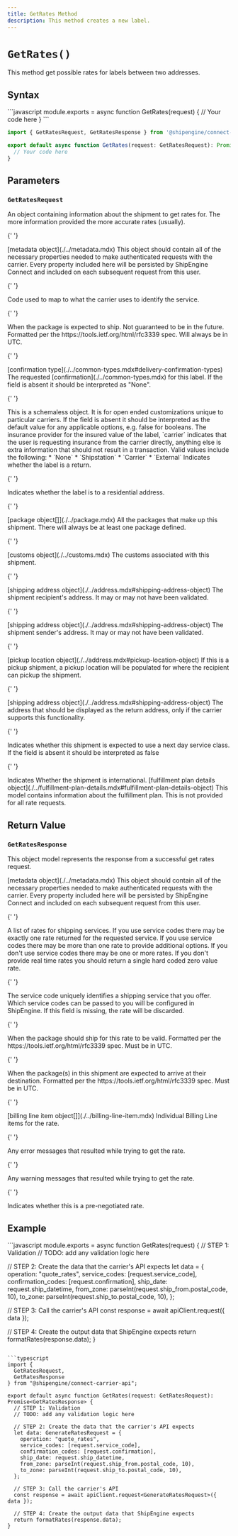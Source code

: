 ```yaml
---
title: GetRates Method
description: This method creates a new label.
---
```


# `GetRates()`

This method get possible rates for labels between two addresses.

## Syntax

<CodeWrapper>
```javascript
module.exports = async function GetRates(request) {
  // Your code here
}
```

```typescript
import { GetRatesRequest, GetRatesResponse } from '@shipengine/connect-carrier-api'

export default async function GetRates(request: GetRatesRequest): Promise<GetRatesResponse> {
  // Your code here
}
```

</CodeWrapper>

## Parameters

### `GetRatesRequest`

An object containing information about the shipment to get rates for. The more information provided the more accurate rates (usually).

<Reference>

{' '}

<Field name="metadata" nullable={true}>
  <Type>[metadata object](./../metadata.mdx)</Type>
  <Description>
    This object should contain all of the necessary properties needed to make authenticated requests with the carrier.
    Every property included here will be persisted by ShipEngine Connect and included on each subsequent request from
    this user.
  </Description>
</Field>

{' '}

<Field name="service_code" type="string" nullable={true}>
  <Description>Code used to map to what the carrier uses to identify the service.</Description>
</Field>

{' '}

<Field name="ship_datetime" type="string" nullable={false}>
  <Description>
    When the package is expected to ship. Not guaranteed to be in the future. Formatted per the
    https://tools.ietf.org/html/rfc3339 spec. Will always be in UTC.
  </Description>
</Field>

{' '}

<Field name="confirmation" type="string" nullable={true}>
  <Type>[confirmation type](./../common-types.mdx#delivery-confirmation-types)</Type>
  <Description>
    The requested [confirmation](./../common-types.mdx) for this label. If the field is absent it should be interpreted
    as "None".
  </Description>
</Field>

{' '}

<Field name="advanced_options" type="object" nullable={true}>
  <Description>
    This is a schemaless object. It is for open ended customizations unique to particular carriers. If the field is
    absent it should be interpreted as the default value for any applicable options, e.g. false for booleans.
  </Description>
</Field>
<Field name="insurance_provider" type="string" nullable={true}>
  <Description>
    The insurance provider for the insured value of the label, `carrier` indicates that the user is requesting insurance
    from the carrier directly, anything else is extra information that should not result in a transaction. Valid values
    include the following: * `None` * `Shipstation` * `Carrier` * `External`
  </Description>
</Field>
<Field name="is_return_label" type="boolean" nullable={false}>
  <Description>Indicates whether the label is a return.</Description>
</Field>

{' '}

<Field name="is_residential" type="boolean" nullable={false}>
  <Description>Indicates whether the label is to a residential address.</Description>
</Field>

{' '}

<Field name="packages" nullable={false}>
  <Type>[package object[]](./../package.mdx)</Type>
  <Description>
    All the packages that make up this shipment. There will always be at least one package defined.
  </Description>
</Field>

{' '}

<Field name="customs" nullable={true}>
  <Type>[customs object](./../customs.mdx)</Type>
  <Description>The customs associated with this shipment.</Description>
</Field>

{' '}

<Field name="ship_to" nullable={false}>
  <Type>[shipping address object](./../address.mdx#shipping-address-object)</Type>
  <Description>The shipment recipient's address. It may or may not have been validated.</Description>
</Field>

{' '}

<Field name="ship_from" nullable={false}>
  <Type>[shipping address object](./../address.mdx#shipping-address-object)</Type>
  <Description>The shipment sender's address. It may or may not have been validated.</Description>
</Field>

{' '}

<Field name="pickup_location" nullable={true}>
  <Type>[pickup location object](./../address.mdx#pickup-location-object)</Type>
  <Description>
    If this is a pickup shipment, a pickup location will be populated for where the recipient can pickup the shipment.
  </Description>
</Field>

{' '}

<Field name="ship_from_display" nullable={true}>
  <Type>[shipping address object](./../address.mdx#shipping-address-object)</Type>
  <Description>
    The address that should be displayed as the return address, only if the carrier supports this functionality.
  </Description>
</Field>

{' '}

<Field name="next_day" type="boolean" nullable={true}>
  <Description>
    Indicates whether this shipment is expected to use a next day service class. If the field is absent it should be
    interpreted as false
  </Description>
</Field>

{' '}

<Field name="international" type="boolean" nullable={true}>
  <Description>Indicates Whether the shipment is international.</Description>
</Field>

  <Field name="fulfillment_plan_details" nullable={true}>
    <Type>
      [fulfillment plan details object](./../fulfillment-plan-details.mdx#fulfillment-plan-details-object)
    </Type>
    <Description>
      This model contains information about the fulfillment plan. This is not provided for all rate requests.
    </Description>
  </Field>
  
</Reference>

## Return Value

### `GetRatesResponse`

This object model represents the response from a successful get rates request.

<Reference>
  
  <Field name="metadata" required={false}>
    <Type>
      [metadata object](./../metadata.mdx)
    </Type>
    <Description>
      This object should contain all of the necessary properties needed to make authenticated requests with the carrier.
      Every property included here will be persisted by ShipEngine Connect and included on each subsequent request from this user.
    </Description>
  </Field>

{' '}

<Field name="rates" type="object[]" required={true}>
  <Description>
    A list of rates for shipping services. If you use service codes there may be exactly one rate returned for the
    requested service. If you use service codes there may be more than one rate to provide additional options. If you
    don't use service codes there may be one or more rates. If you don't provide real time rates you should return a
    single hard coded zero value rate.
  </Description>
</Field>

{' '}

<Field name="rates[].service_code" type="string" required={false}>
  <Description>
    The service code uniquely identifies a shipping service that you offer. Which service codes can be passed to you
    will be configured in ShipEngine. If this field is missing, the rate will be discarded.
  </Description>
</Field>

{' '}

<Field name="rates[].ship_datetime" type="string" required={false}>
  <Description>
    When the package should ship for this rate to be valid. Formatted per the https://tools.ietf.org/html/rfc3339 spec.
    Must be in UTC.
  </Description>
</Field>

{' '}

<Field name="rates[].estimated_delivery_datetime" type="string" required={false}>
  <Description>
    When the package(s) in this shipment are expected to arrive at their destination. Formatted per the
    https://tools.ietf.org/html/rfc3339 spec. Must be in UTC.
  </Description>
</Field>

{' '}

<Field name="rates[].billing_line_items" required={false}>
  <Type>[billing line item object[]](./../billing-line-item.mdx)</Type>
  <Description>Individual Billing Line items for the rate.</Description>
</Field>

{' '}

<Field name="rates[].error_messages" type="string[]" required={false}>
  <Description>Any error messages that resulted while trying to get the rate.</Description>
</Field>

{' '}

<Field name="rates[].warning_messages" type="string[]" required={false}>
  <Description>Any warning messages that resulted while trying to get the rate.</Description>
</Field>

{' '}

<Field name="rates[].negotiated_rate" type="boolean" required={false}>
  <Description>Indicates whether this is a pre-negotiated rate.</Description>
</Field>

</Reference>

## Example

<CodeWrapper>
```javascript
module.exports = async function GetRates(request) {
  // STEP 1: Validation
  // TODO: add any validation logic here

// STEP 2: Create the data that the carrier's API expects
let data = {
operation: "quote_rates",
service_codes: [request.service_code],
confirmation_codes: [request.confirmation],
ship_date: request.ship_datetime,
from_zone: parseInt(request.ship_from.postal_code, 10),
to_zone: parseInt(request.ship_to.postal_code, 10),
};

// STEP 3: Call the carrier's API
const response = await apiClient.request({ data });

// STEP 4: Create the output data that ShipEngine expects
return formatRates(response.data);
}

````

```typescript
import {
  GetRatesRequest,
  GetRatesResponse
} from "@shipengine/connect-carrier-api";

export default async function GetRates(request: GetRatesRequest): Promise<GetRatesResponse> {
  // STEP 1: Validation
  // TODO: add any validation logic here

  // STEP 2: Create the data that the carrier's API expects
  let data: GenerateRatesRequest = {
    operation: "quote_rates",
    service_codes: [request.service_code],
    confirmation_codes: [request.confirmation],
    ship_date: request.ship_datetime,
    from_zone: parseInt(request.ship_from.postal_code, 10),
    to_zone: parseInt(request.ship_to.postal_code, 10),
  };

  // STEP 3: Call the carrier's API
  const response = await apiClient.request<GenerateRatesRequest>({ data });

  // STEP 4: Create the output data that ShipEngine expects
  return formatRates(response.data);
}
````

</CodeWrapper>

